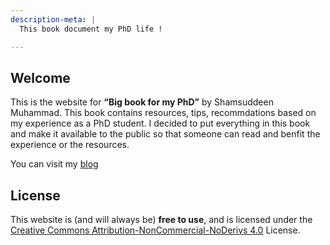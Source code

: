 ```yaml
---
description-meta: |
  This book document my PhD life ! 

---
```


## Welcome {.unnumbered}

This is the website for **"Big book for my PhD"** by Shamsuddeen Muhammad. This book contains resources, tips, recommdations based on my experience as a PhD student. I decided to put everything in this book and make it available to the public so that someone can read and benfit the experience or the resources.




::: {.callout-note appearance="simple"}
You can visit my [blog](https://blogs.shmuhammad.com)
:::
## License

This website is (and will always be) **free to use**, and is licensed under the [Creative Commons Attribution-NonCommercial-NoDerivs 4.0](https://creativecommons.org/licenses/by-nc-nd/4.0/) License. 